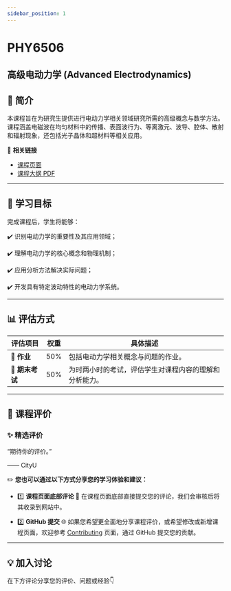 ```yaml
---
sidebar_position: 1
---
```


# PHY6506
## 高级电动力学 (Advanced Electrodynamics)

## **📘 简介**
本课程旨在为研究生提供进行电动力学相关领域研究所需的高级概念与数学方法。课程涵盖电磁波在均匀材料中的传播、表面波行为、等离激元、波导、腔体、散射和辐射现象，还包括光子晶体和超材料等相关应用。

🔗 **相关链接**
- [课程页面](https://www.cityu.edu.hk/catalogue/pg/202425/course/PHY6506.htm)
- [课程大纲 PDF](https://www.cityu.edu.hk/catalogue/pg/202425/course/PHY6506.pdf)

---

## **🎯 学习目标**

完成课程后，学生将能够：

✔️ 识别电动力学的重要性及其应用领域；

✔️ 理解电动力学的核心概念和物理机制；

✔️ 应用分析方法解决实际问题；

✔️ 开发具有特定波动特性的电动力学系统。

---

## **📊 评估方式**

| **评估项目**       | **权重** | **具体描述**                                                                                       |
|-------------------|---------|---------------------------------------------------------------------------------------------------|
| **📂 作业**        | 50%      | 包括电动力学相关概念与问题的作业。                                                                     |
| **📝 期末考试**    | 50%      | 为时两小时的考试，评估学生对课程内容的理解和分析能力。                                                   |

---

## **💬 课程评价**

### ✨ **精选评价**
<div className={commentStyles.commentBox}>
    <p className={commentStyles.commentText}>
        “期待你的评价。”
    </p>
    <p className={commentStyles.commentAuthor}>—— CityU</p>
</div>

✏️ **您也可以通过以下方式分享您的学习体验和建议：**

- 1️⃣ **课程页面底部评论**
💬 在课程页面底部直接提交您的评论，我们会审核后将其收录到网站中。

- 2️⃣ **GitHub 提交**
🌐 如果您希望更全面地分享课程评价，或希望修改或新增课程页面，欢迎参考 [Contributing](https://penjc.github.io/cityU-navigator/contributing) 页面，通过 GitHub 提交您的贡献。

---

## **💡 加入讨论**

在下方评论分享您的评价、问题或经验👇
<Utterances />
